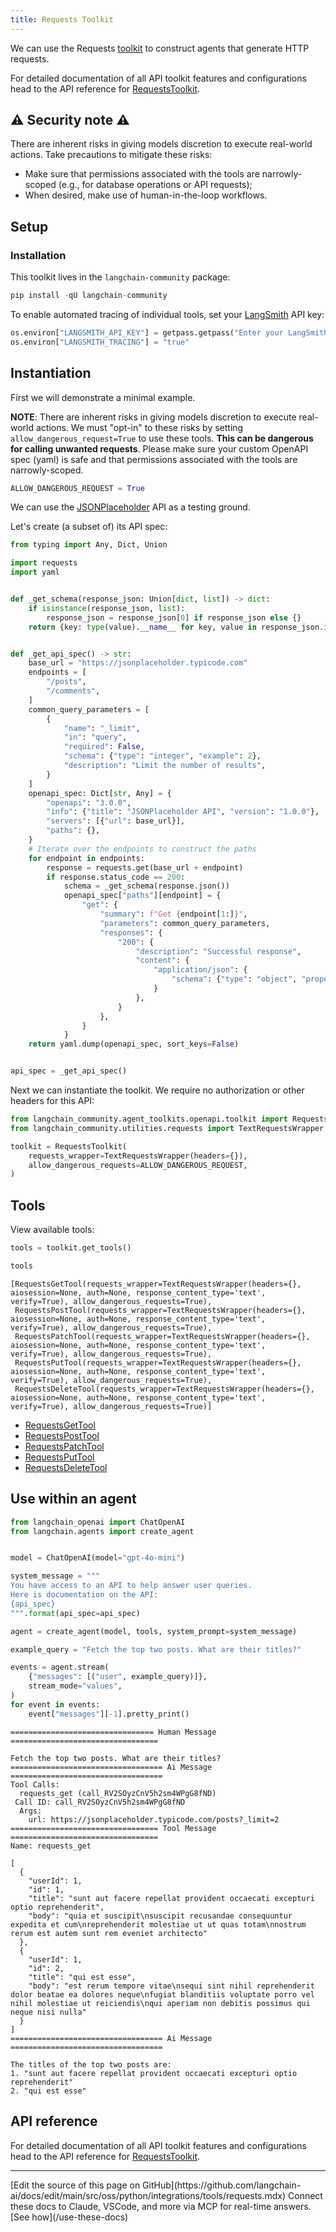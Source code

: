 ```yaml
---
title: Requests Toolkit
---
```


We can use the Requests [toolkit](/oss/python/langchain/tools#toolkits) to construct agents that generate HTTP requests.

For detailed documentation of all API toolkit features and configurations head to the API reference for [RequestsToolkit](https://python.langchain.com/api_reference/community/agent_toolkits/langchain_community.agent_toolkits.openapi.toolkit.RequestsToolkit.html).

## ⚠️ Security note ⚠️

There are inherent risks in giving models discretion to execute real-world actions. Take precautions to mitigate these risks:

- Make sure that permissions associated with the tools are narrowly-scoped (e.g., for database operations or API requests);
- When desired, make use of human-in-the-loop workflows.

## Setup

### Installation

This toolkit lives in the `langchain-community` package:

```python
pip install -qU langchain-community
```

To enable automated tracing of individual tools, set your [LangSmith](https://docs.smith.langchain.com/) API key:

```python
os.environ["LANGSMITH_API_KEY"] = getpass.getpass("Enter your LangSmith API key: ")
os.environ["LANGSMITH_TRACING"] = "true"
```

## Instantiation

First we will demonstrate a minimal example.

**NOTE**: There are inherent risks in giving models discretion to execute real-world actions. We must "opt-in" to these risks by setting `allow_dangerous_request=True` to use these tools.
**This can be dangerous for calling unwanted requests**. Please make sure your custom OpenAPI spec (yaml) is safe and that permissions associated with the tools are narrowly-scoped.

```python
ALLOW_DANGEROUS_REQUEST = True
```

We can use the [JSONPlaceholder](https://jsonplaceholder.typicode.com) API as a testing ground.

Let's create (a subset of) its API spec:

```python
from typing import Any, Dict, Union

import requests
import yaml


def _get_schema(response_json: Union[dict, list]) -> dict:
    if isinstance(response_json, list):
        response_json = response_json[0] if response_json else {}
    return {key: type(value).__name__ for key, value in response_json.items()}


def _get_api_spec() -> str:
    base_url = "https://jsonplaceholder.typicode.com"
    endpoints = [
        "/posts",
        "/comments",
    ]
    common_query_parameters = [
        {
            "name": "_limit",
            "in": "query",
            "required": False,
            "schema": {"type": "integer", "example": 2},
            "description": "Limit the number of results",
        }
    ]
    openapi_spec: Dict[str, Any] = {
        "openapi": "3.0.0",
        "info": {"title": "JSONPlaceholder API", "version": "1.0.0"},
        "servers": [{"url": base_url}],
        "paths": {},
    }
    # Iterate over the endpoints to construct the paths
    for endpoint in endpoints:
        response = requests.get(base_url + endpoint)
        if response.status_code == 200:
            schema = _get_schema(response.json())
            openapi_spec["paths"][endpoint] = {
                "get": {
                    "summary": f"Get {endpoint[1:]}",
                    "parameters": common_query_parameters,
                    "responses": {
                        "200": {
                            "description": "Successful response",
                            "content": {
                                "application/json": {
                                    "schema": {"type": "object", "properties": schema}
                                }
                            },
                        }
                    },
                }
            }
    return yaml.dump(openapi_spec, sort_keys=False)


api_spec = _get_api_spec()
```

Next we can instantiate the toolkit. We require no authorization or other headers for this API:

```python
from langchain_community.agent_toolkits.openapi.toolkit import RequestsToolkit
from langchain_community.utilities.requests import TextRequestsWrapper

toolkit = RequestsToolkit(
    requests_wrapper=TextRequestsWrapper(headers={}),
    allow_dangerous_requests=ALLOW_DANGEROUS_REQUEST,
)
```

## Tools

View available tools:

```python
tools = toolkit.get_tools()

tools
```

```output
[RequestsGetTool(requests_wrapper=TextRequestsWrapper(headers={}, aiosession=None, auth=None, response_content_type='text', verify=True), allow_dangerous_requests=True),
 RequestsPostTool(requests_wrapper=TextRequestsWrapper(headers={}, aiosession=None, auth=None, response_content_type='text', verify=True), allow_dangerous_requests=True),
 RequestsPatchTool(requests_wrapper=TextRequestsWrapper(headers={}, aiosession=None, auth=None, response_content_type='text', verify=True), allow_dangerous_requests=True),
 RequestsPutTool(requests_wrapper=TextRequestsWrapper(headers={}, aiosession=None, auth=None, response_content_type='text', verify=True), allow_dangerous_requests=True),
 RequestsDeleteTool(requests_wrapper=TextRequestsWrapper(headers={}, aiosession=None, auth=None, response_content_type='text', verify=True), allow_dangerous_requests=True)]
```

- [RequestsGetTool](https://python.langchain.com/api_reference/community/tools/langchain_community.tools.requests.tool.RequestsGetTool.html)
- [RequestsPostTool](https://python.langchain.com/api_reference/community/tools/langchain_community.tools.requests.tool.RequestsPostTool.html)
- [RequestsPatchTool](https://python.langchain.com/api_reference/community/tools/langchain_community.tools.requests.tool.RequestsPatchTool.html)
- [RequestsPutTool](https://python.langchain.com/api_reference/community/tools/langchain_community.tools.requests.tool.RequestsPutTool.html)
- [RequestsDeleteTool](https://python.langchain.com/api_reference/community/tools/langchain_community.tools.requests.tool.RequestsDeleteTool.html)

## Use within an agent

```python
from langchain_openai import ChatOpenAI
from langchain.agents import create_agent


model = ChatOpenAI(model="gpt-4o-mini")

system_message = """
You have access to an API to help answer user queries.
Here is documentation on the API:
{api_spec}
""".format(api_spec=api_spec)

agent = create_agent(model, tools, system_prompt=system_message)
```

```python
example_query = "Fetch the top two posts. What are their titles?"

events = agent.stream(
    {"messages": [("user", example_query)]},
    stream_mode="values",
)
for event in events:
    event["messages"][-1].pretty_print()
```

```output
================================ Human Message =================================

Fetch the top two posts. What are their titles?
================================== Ai Message ==================================
Tool Calls:
  requests_get (call_RV2SOyzCnV5h2sm4WPgG8fND)
 Call ID: call_RV2SOyzCnV5h2sm4WPgG8fND
  Args:
    url: https://jsonplaceholder.typicode.com/posts?_limit=2
================================= Tool Message =================================
Name: requests_get

[
  {
    "userId": 1,
    "id": 1,
    "title": "sunt aut facere repellat provident occaecati excepturi optio reprehenderit",
    "body": "quia et suscipit\nsuscipit recusandae consequuntur expedita et cum\nreprehenderit molestiae ut ut quas totam\nnostrum rerum est autem sunt rem eveniet architecto"
  },
  {
    "userId": 1,
    "id": 2,
    "title": "qui est esse",
    "body": "est rerum tempore vitae\nsequi sint nihil reprehenderit dolor beatae ea dolores neque\nfugiat blanditiis voluptate porro vel nihil molestiae ut reiciendis\nqui aperiam non debitis possimus qui neque nisi nulla"
  }
]
================================== Ai Message ==================================

The titles of the top two posts are:
1. "sunt aut facere repellat provident occaecati excepturi optio reprehenderit"
2. "qui est esse"
```

## API reference

For detailed documentation of all API toolkit features and configurations head to the API reference for [RequestsToolkit](https://python.langchain.com/api_reference/community/agent_toolkits/langchain_community.agent_toolkits.openapi.toolkit.RequestsToolkit.html).

---

<Callout icon="pen-to-square" iconType="regular">
    [Edit the source of this page on GitHub](https://github.com/langchain-ai/docs/edit/main/src/oss/python/integrations/tools/requests.mdx)
</Callout>
<Tip icon="terminal" iconType="regular">
    Connect these docs to Claude, VSCode, and more via MCP for    real-time answers. [See how](/use-these-docs)
</Tip>

